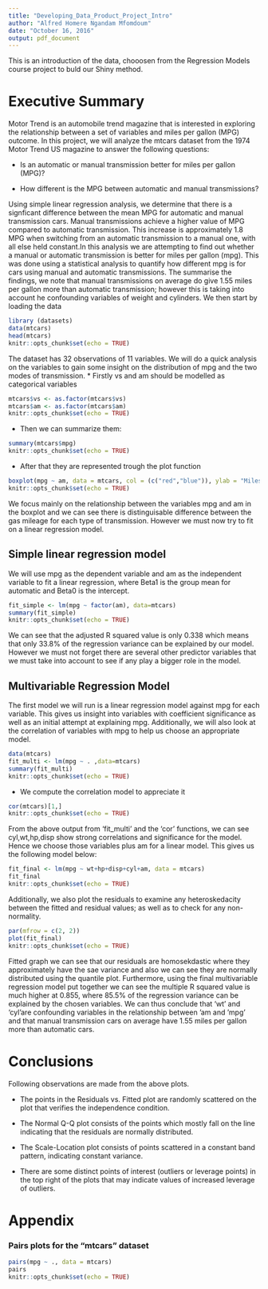 ---
title: "Developing_Data_Product_Project_Intro"
author: "Alfred Homere Ngandam Mfomdoum"
date: "October 16, 2016"
output: pdf_document
---

This is an introduction of the data, chooosen from the Regression Models course project to buld our Shiny method.

# Executive Summary

Motor Trend is an automobile trend magazine that is interested in exploring the relationship between a set of variables and miles per gallon (MPG) outcome. 
In this project, we will analyze the mtcars dataset from the 1974 Motor Trend US magazine to answer the following questions:

 - Is an automatic or manual transmission better for miles per gallon (MPG)?

- How different is the MPG between automatic and manual transmissions?

Using simple linear regression analysis, we determine that there is a signficant difference between the mean MPG for automatic and manual transmission cars. Manual transmissions achieve a higher value of MPG compared to automatic transmission. This increase is approximately 1.8 MPG when switching from an automatic transmission to a manual one, with all else held constant.In this analysis we are attempting to find out whether a manual or automatic transmission is better for miles per gallon (mpg). This was done using a statistical analysis to quantify how different mpg is for cars using manual and automatic transmissions. The summarise the findings, we note that manual transmissions on average do give 1.55 miles per gallon more than automatic transmission; however this is taking into account he confounding variables of weight and cylinders.
 We then start by loading the data
 
```{r,include=TRUE}
library (datasets)
data(mtcars)
head(mtcars)
knitr::opts_chunk$set(echo = TRUE)
```

The dataset has 32 observations of 11 variables. We will do a quick analysis on the variables to gain some insight on the distribution of mpg and the two modes of transmission.
* Firstly vs and am should be modelled as categorical variables
```{r,include=TRUE}
mtcars$vs <- as.factor(mtcars$vs)
mtcars$am <- as.factor(mtcars$am)
knitr::opts_chunk$set(echo = TRUE)
```
* Then we can summarize them:
```{r,include=TRUE}
summary(mtcars$mpg)
knitr::opts_chunk$set(echo = TRUE)
```
* After that they are represented trough the plot function
```{r,include=TRUE}
boxplot(mpg ~ am, data = mtcars, col = (c("red","blue")), ylab = "Miles Per Gallon", xlab = "Transmission Type")
knitr::opts_chunk$set(echo = TRUE)
```
We focus mainly on the relationship between the variables mpg and am in the boxplot and we can see there is distinguisable difference between the gas mileage for each type of transmission. However we must now try to fit on a linear regression model.

## Simple linear regression model

We will use mpg as the dependent variable and am as the independent variable to fit a linear regression, where Beta1 is the group mean for automatic and Beta0 is the intercept.
```{r,include=TRUE}
fit_simple <- lm(mpg ~ factor(am), data=mtcars)
summary(fit_simple)
knitr::opts_chunk$set(echo = TRUE)
```

We can see that the adjusted R squared value is only 0.338 which means that only 33.8% of the regression variance can be explained by our model. However we must not forget there are several other predictor variables that we must take into account to see if any play a bigger role in the model.

## Multivariable Regression Model

The first model we will run is a linear regression model against mpg for each variable. This gives us insight into variables with coefficient significance as well as an initial attempt at explaining mpg. Additionally, we will also look at the correlation of variables with mpg to help us choose an appropriate model.
```{r,include=TRUE}
data(mtcars)
fit_multi <- lm(mpg ~ . ,data=mtcars)
summary(fit_multi)
knitr::opts_chunk$set(echo = TRUE)
```
* We compute the correlation model to appreciate it
```{r,include=TRUE}
cor(mtcars)[1,]
knitr::opts_chunk$set(echo = TRUE)
```

From the above output from 'fit_multi' and the 'cor' functions, we can see cyl,wt,hp,disp show strong correlations and significance for the model. Hence we choose those variables plus am for a linear model. This gives us the following model below:
```{r,include=TRUE}
fit_final <- lm(mpg ~ wt+hp+disp+cyl+am, data = mtcars)
fit_final
knitr::opts_chunk$set(echo = TRUE)
```

Additionally, we also plot the residuals to examine any heteroskedacity between the fitted and residual values; as well as to check for any non-normality.
```{r,include=TRUE}
par(mfrow = c(2, 2))
plot(fit_final)
knitr::opts_chunk$set(echo = TRUE)
```
Fitted graph we can see that our residuals are homosekdastic where they approximately have the sae variance and also we can see they are normally distributed using the quantile plot.
Furthermore, using the final multivariable regression model put together we can see the multiple R squared value is much higher at 0.855, where 85.5% of the regression variance can be explained by the chosen variables. We can thus conclude that 'wt' and 'cyl'are confounding variables in the relationship between 'am and 'mpg' and that manual transmission cars on average have 1.55 miles per gallon more than automatic cars.

# Conclusions

Following observations are made from the above plots.

- The points in the Residuals vs. Fitted plot are randomly scattered on the plot that verifies the independence condition.

- The Normal Q-Q plot consists of the points which mostly fall on the line indicating that the residuals are normally distributed.

- The Scale-Location plot consists of points scattered in a constant band pattern, indicating constant variance.

- There are some distinct points of interest (outliers or leverage points) in the top right of the plots that may indicate values of increased leverage of outliers.

# Appendix

### Pairs plots for the "mtcars" dataset

```{r, include=TRUE}
pairs(mpg ~ ., data = mtcars)
pairs
knitr::opts_chunk$set(echo = TRUE)
```

